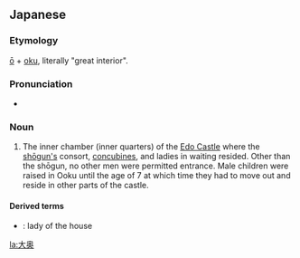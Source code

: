 ==Japanese==
{{wikipedia|Ōoku}}
{{ja-kanjitab}}

===Etymology===
[[大|ō]] + [[奥|oku]], literally "great interior".

===Pronunciation===
* {{IPA|[oːoku]|lang=ja}}

===Noun===
{{ja-noun|おおおく}}

# {{lb|ja|historical|sort=おおおく}} The inner chamber (inner quarters) of the [[w:Edo Castle|Edo Castle]] where the [[shōgun|shōgun's]] consort, [[concubines|concubines]], and ladies in waiting resided. Other than the shōgun, no other men were permitted entrance. Male children were raised in Ooku until the age of 7 at which time they had to move out and reside in other parts of the castle.

====Derived terms====
* {{l|ja|大奥様}}: lady of the house

[[la:大奥]]